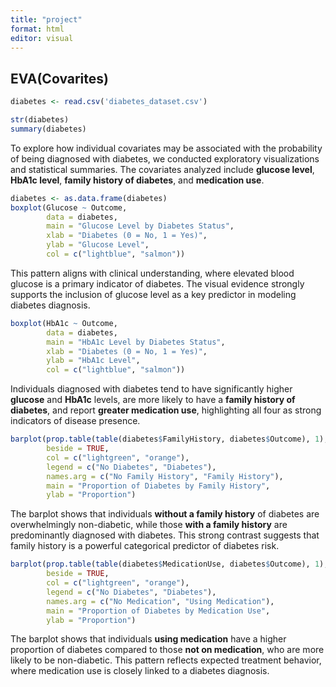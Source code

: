 ```yaml
---
title: "project"
format: html
editor: visual
---
```


## EVA(Covarites)

```r
diabetes <- read.csv('diabetes_dataset.csv')
```

```r
str(diabetes)
summary(diabetes)
```

To explore how individual covariates may be associated with the probability of being diagnosed with diabetes, we conducted exploratory visualizations and statistical summaries. The covariates analyzed include **glucose level**, **HbA1c level**, **family history of diabetes**, and **medication use**.

```r
diabetes <- as.data.frame(diabetes)
boxplot(Glucose ~ Outcome,
        data = diabetes,
        main = "Glucose Level by Diabetes Status",
        xlab = "Diabetes (0 = No, 1 = Yes)",
        ylab = "Glucose Level",
        col = c("lightblue", "salmon"))
```

This pattern aligns with clinical understanding, where elevated blood glucose is a primary indicator of diabetes. The visual evidence strongly supports the inclusion of glucose level as a key predictor in modeling diabetes diagnosis.

```r
boxplot(HbA1c ~ Outcome,
        data = diabetes,
        main = "HbA1c Level by Diabetes Status",
        xlab = "Diabetes (0 = No, 1 = Yes)",
        ylab = "HbA1c Level",
        col = c("lightblue", "salmon"))

```

Individuals diagnosed with diabetes tend to have significantly higher **glucose** and **HbA1c** levels, are more likely to have a **family history of diabetes**, and report **greater medication use**, highlighting all four as strong indicators of disease presence.

```r
barplot(prop.table(table(diabetes$FamilyHistory, diabetes$Outcome), 1),
        beside = TRUE,
        col = c("lightgreen", "orange"),
        legend = c("No Diabetes", "Diabetes"),
        names.arg = c("No Family History", "Family History"),
        main = "Proportion of Diabetes by Family History",
        ylab = "Proportion")

```

The barplot shows that individuals **without a family history** of diabetes are overwhelmingly non-diabetic, while those **with a family history** are predominantly diagnosed with diabetes.
This strong contrast suggests that family history is a powerful categorical predictor of diabetes risk.

```r
barplot(prop.table(table(diabetes$MedicationUse, diabetes$Outcome), 1),
        beside = TRUE,
        col = c("lightgreen", "orange"),
        legend = c("No Diabetes", "Diabetes"),
        names.arg = c("No Medication", "Using Medication"),
        main = "Proportion of Diabetes by Medication Use",
        ylab = "Proportion")

```

The barplot shows that individuals **using medication** have a higher proportion of diabetes compared to those **not on medication**, who are more likely to be non-diabetic.
This pattern reflects expected treatment behavior, where medication use is closely linked to a diabetes diagnosis.
